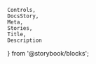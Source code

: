     Controls,
    DocsStory,
    Meta,
    Stories,
    Title,
    Description
} from '@storybook/blocks';

<Meta of={menuButtonStories} />
<Title of={menuButtonStories} />

Per [W3C](https://www.w3.org/WAI/ARIA/apg/patterns/menu-button/), a menu button is a button that opens a menu. It is
often styled as a typical push button with a downward pointing arrow or triangle to hint that activating the button will display a menu.

<DocsStory of={menuButtonStories.outlineButton} expanded={false} />
<Controls of={menuButtonStories.outlineButton} />

{/* ## Appearances */}

{/* ## Appearance Variants */}

{/* ## Usage */}

{/* ## Examples */}

## Accessibility

<ContentHiddenDocs buttonElement="nimble-menu-button" />

{/* ## Resources */}
